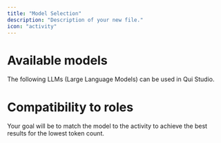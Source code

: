```yaml
---
title: "Model Selection"
description: "Description of your new file."
icon: "activity"
---
```


# Available models

The following LLMs (Large Language Models) can be used in Qui Studio.

# Compatibility to roles

Your goal will be to match the model to the activity to achieve the best results for the lowest token count.